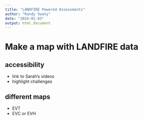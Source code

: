 ```yaml
---
title: "LANDFIRE Powered Assessments"
author: "Randy Swaty"
date: "2024-01-03"
output: html_document
---
```



# Make a map with LANDFIRE data

## accessibility

* link to Sarah's videos
* highlight challenges

## different maps

* EVT
* EVC or EVH
